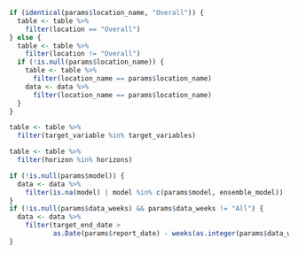 <!--- Chunk to filter data and scores to keep only the relevant locations, horizons and target varaibles. Is is separated from the global scoring step
so that we can cache the loading and scoring step.. -->
```r
if (identical(params$location_name, "Overall")) {
  table <- table %>%
    filter(location == "Overall")
} else {
  table <- table %>%
    filter(location != "Overall")
  if (!is.null(params$location_name)) {
    table <- table %>%
      filter(location_name == params$location_name)
    data <- data %>%
      filter(location_name == params$location_name)
  }
}

table <- table %>%
  filter(target_variable %in% target_variables)

table <- table %>%
  filter(horizon %in% horizons)

if (!is.null(params$model)) {
  data <- data %>%
    filter(is.na(model) | model %in% c(params$model, ensemble_model))
}
if (!is.null(params$data_weeks) && params$data_weeks != "All") {
  data <- data %>%
    filter(target_end_date >
           as.Date(params$report_date) - weeks(as.integer(params$data_weeks)))
}
```

## {.unlisted .unnumbered}
